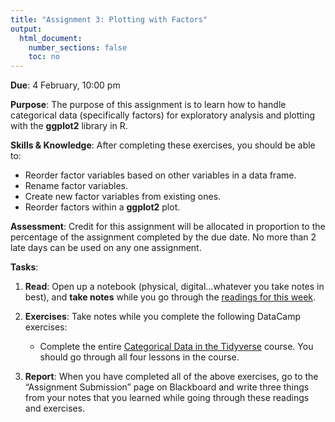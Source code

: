 ```yaml
---
title: "Assignment 3: Plotting with Factors"
output:
  html_document:
    number_sections: false
    toc: no
---
```


**Due**: 4 February, 10:00 pm

**Purpose**: The purpose of this assignment is to learn how to handle categorical data (specifically factors) for exploratory analysis and plotting with the **ggplot2** library in R.

**Skills & Knowledge**: After completing these exercises, you should be able to:

- Reorder factor variables based on other variables in a data frame.
- Rename factor variables.
- Create new factor variables from existing ones.
- Reorder factors within a **ggplot2** plot.

**Assessment**: Credit for this assignment will be allocated in proportion to the percentage of the assignment completed by the due date. No more than 2 late days can be used on any one assignment.

**Tasks**:

1. **Read**: Open up a notebook (physical, digital...whatever you take notes in best), and **take notes** while you go through the [readings for this week](r4-amounts-proportions.html).

2. **Exercises**: Take notes while you complete the following DataCamp exercises:

    - Complete the entire [Categorical Data in the Tidyverse](https://www.datacamp.com/courses/categorical-data-in-the-tidyverse) course. You should go through all four lessons in the course.

3. **Report**: When you have completed all of the above exercises, go to the "Assignment Submission" page on Blackboard and write three things from your notes that you learned while going through these readings and exercises.
